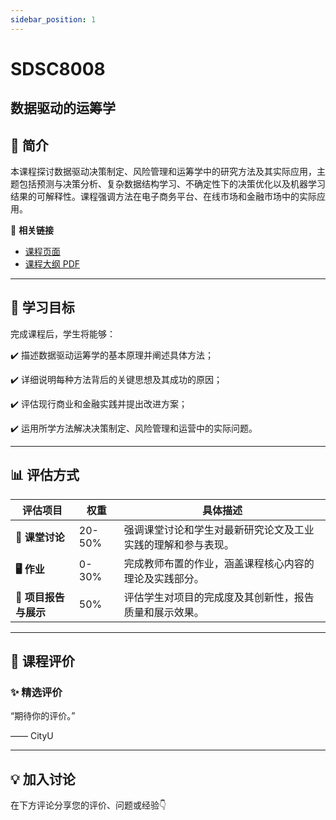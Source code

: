 ```yaml
---
sidebar_position: 1
---
```


# SDSC8008
## 数据驱动的运筹学

## **📘 简介**
本课程探讨数据驱动决策制定、风险管理和运筹学中的研究方法及其实际应用，主题包括预测与决策分析、复杂数据结构学习、不确定性下的决策优化以及机器学习结果的可解释性。课程强调方法在电子商务平台、在线市场和金融市场中的实际应用。

🔗 **相关链接**
- [课程页面](https://www.cityu.edu.hk/catalogue/pg/202526/course/SDSC8008.htm)
- [课程大纲 PDF](https://www.cityu.edu.hk/catalogue/pg/202526/course/SDSC8008.pdf)

---

## **🎯 学习目标**

完成课程后，学生将能够：

✔️ 描述数据驱动运筹学的基本原理并阐述具体方法；

✔️ 详细说明每种方法背后的关键思想及其成功的原因；

✔️ 评估现行商业和金融实践并提出改进方案；

✔️ 运用所学方法解决决策制定、风险管理和运营中的实际问题。

---

## **📊 评估方式**

| **评估项目**             | **权重** | **具体描述**                                                                                       |
|-------------------------|---------|---------------------------------------------------------------------------------------------------|
| **📄 课堂讨论**            | 20-50%  | 强调课堂讨论和学生对最新研究论文及工业实践的理解和参与表现。                                         |
| **🖥️ 作业**              | 0-30%   | 完成教师布置的作业，涵盖课程核心内容的理论及实践部分。                                               |
| **📝 项目报告与展示**      | 50%     | 评估学生对项目的完成度及其创新性，报告质量和展示效果。                                                |

---

## **💬 课程评价**

### ✨ **精选评价**
<div className={commentStyles.commentBox}>
    <p className={commentStyles.commentText}>
        “期待你的评价。”
    </p>
    <p className={commentStyles.commentAuthor}>—— CityU</p>
</div>

---


## **💡 加入讨论**

在下方评论分享您的评价、问题或经验👇
<Utterances />